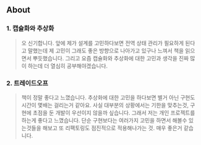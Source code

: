 ## About

### 1. 캡슐화와 추상화

> 오 신기합니다. 앞에 제가 설계를 고민하다보면 전역 상태 관리가 필요하게 된다고 말했는데 제 고민이 그래도 좋은 방향으로 나아가고 있구나 느껴서 책을 읽으면서 뿌듯했습니다.
> 그리고 요즘 캡슐화와 추상화에 대한 고민과 생각을 진짜 많이 하는데 더 열심히 공부해야겠습니다.

### 2. 트레이드오프

> 책이 정말 좋다고 느꼈습니다. 추상화에 대한 고민을 하다보면 별거 아닌 구현도 시간이 몇배는 걸리는거 같아요. 사실 대부분의 상황에서는 기한을 맞추는것, 구현에 초점을 둔 개발이 우선이지 않을까 싶습니다.
> 그래서 저는 개인 프로젝트를 하는게 좋다고 느꼈습니다. 단순 구현보다는 여러가지 고민을 하면서 해볼수 있는것들을 해보고 또 리팩토링도 점진적으로 적용해나가는 것. 매우 좋은거 같습니다.
